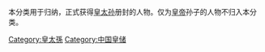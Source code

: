 本分类用于归纳，正式获得[[皇太孙|皇太孙]]册封的人物。仅为[[皇帝|皇帝]]孙子的人物不归入本分类。


[[Category:皇太孫|Category:皇太孫]]
[[Category:中国皇储|Category:中国皇储]]